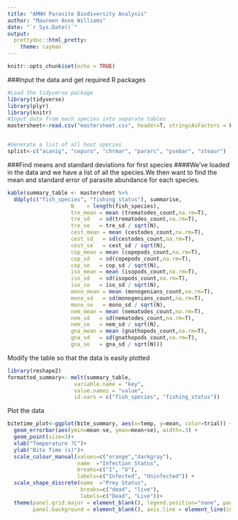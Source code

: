 ```yaml
---
title: "AMNH Parasite Biodiversity Analysis"
author: "Maureen Anne Williams"
date: "`r Sys.Date()`"
output:
  prettydoc::html_pretty:
    theme: cayman
---
```


```r
knitr::opts_chunk$set(echo = TRUE)
```

###Input the data and get required R packages
```r
#Load the tidyverse package
library(tidyverse)
library(plyr)
library(knitr)
#Input data from each species into separate tables
mastersheet<-read.csv("mastersheet.csv", header=T, stringsAsFactors = F)


#Generate a list of all host species
splist<-c("acanig", "cepuro", "chrmar", "pararc", "psebar", "steaur")
```

###Find means and standard deviations for first species
####We've loaded in the data and we have a list of all the species.We then want to find the mean and standard error of parasite abundance for each species. 
```r
kable(summary_table <- mastersheet %>%
  ddply(c("fish_species", "fishing_status"), summarise,
                    N    = length(fish_species),
                    tre_mean = mean (trematodes_count,na.rm=T),
                    tre_sd   = sd(trematodes_count,na.rm=T),
                    tre_se   = tre_sd / sqrt(N),
                    cest_mean = mean (cestodes_count,na.rm=T),
                    cest_sd   = sd(cestodes_count,na.rm=T),
                    cest_se   = cest_sd / sqrt(N),
                    cop_mean = mean (copepods_count,na.rm=T),
                    cop_sd   = sd(copepods_count,na.rm=T),
                    cop_se   = cop_sd / sqrt(N),
                    iso_mean = mean (isopods_count,na.rm=T),
                    iso_sd   = sd(isopods_count,na.rm=T),
                    iso_se   = iso_sd / sqrt(N),
                    mono_mean = mean (monogenians_count,na.rm=T),
                    mono_sd   = sd(monogenians_count,na.rm=T),
                    mono_se   = mono_sd / sqrt(N),
                    nem_mean = mean (nematodes_count,na.rm=T),
                    nem_sd   = sd(nematodes_count,na.rm=T),
                    nem_se   = nem_sd / sqrt(N),
                    gna_mean = mean (gnathopods_count,na.rm=T),
                    gna_sd   = sd(gnathopods_count,na.rm=T),
                    gna_se   = gna_sd / sqrt(N)))
```
Modify the table so that the data is easily plotted
```r
library(reshape2)
formatted_summary<- melt(summary_table, 
                     variable.name = "key",
                     value.names = "value",
                     id.vars = c("fish_species", "fishing_status"))
```

Plot the data
```r
bitetime_plot<-ggplot(bite_summary, aes(x=temp, y=mean, color=trial)) + 
  geom_errorbar(aes(ymin=mean-se, ymax=mean+se), width=.3) +
  geom_point(size=3)+
  xlab("Temperature ?C")+
  ylab("Bite Time (s)")+
  scale_colour_manual(values=c("orange","darkgray"),
                      name  ="Infection Status",
                      breaks=c("I", "U"),
                      labels=c("Infected", "Uninfected")) +
  scale_shape_discrete(name  ="Prey Status",
                       breaks=c("dead", "live"),
                       labels=c("Dead", "Live"))+
  theme(panel.grid.major = element_blank(), legend.position="none", panel.grid.minor = element_blank(),
        panel.background = element_blank(), axis.line = element_line(colour = "black"))
```

